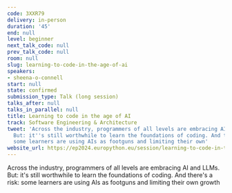 ```yaml
---
code: 3XXR79
delivery: in-person
duration: '45'
end: null
level: beginner
next_talk_code: null
prev_talk_code: null
room: null
slug: learning-to-code-in-the-age-of-ai
speakers:
- sheena-o-connell
start: null
state: confirmed
submission_type: Talk (long session)
talks_after: null
talks_in_parallel: null
title: Learning to code in the age of AI
track: Software Engineering & Architecture
tweet: 'Across the industry, programmers of all levels are embracing AI and LLMs.
  But: it''s still worthwhile to learn the foundations of coding. And there''s a risk:
  some learners are using AIs as footguns and limiting their own'
website_url: https://ep2024.europython.eu/session/learning-to-code-in-the-age-of-ai
---
```


Across the industry, programmers of all levels are embracing AI and LLMs. But: it's still worthwhile to learn the foundations of coding. And there's a risk: some learners are using AIs as footguns and limiting their own growth
